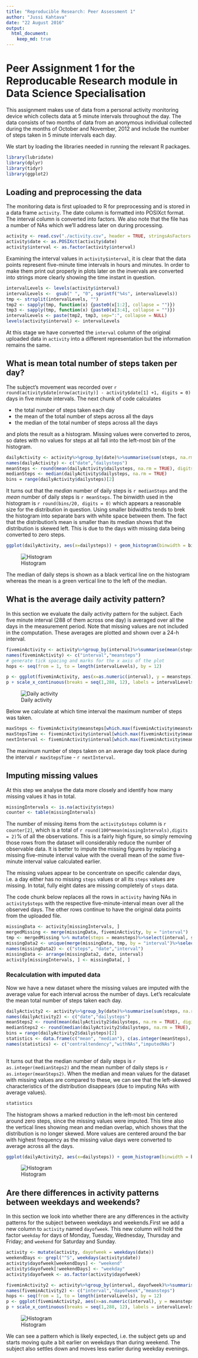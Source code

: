 ```yaml
---
title: "Reproducible Research: Peer Assessment 1"
author: "Jussi Kahtava"
date: "22 August 2016"
output: 
  html_document:
    keep_md: true
---
```

Peer Assignment 1 for the Reproducable Research module in Data Science Specialisation
=====================================================================================

This assignment makes use of data from a personal activity monitoring device which collects data at 5 minute intervals throughout the day. The data consists of two months of data from an anonymous individual collected during the months of October and November, 2012 and include the number of steps taken in 5 minute intervals each day.

We start by loading the libraries needed in running the relevant R packages.

```r
library(lubridate)
library(dplyr)
library(tidyr)
library(ggplot2)
```

## Loading and preprocessing the data
The monitoring data is first uploaded to R for preprocessing and is stored in a data frame `activity`. The date column is formatted into POSIXct format. The interval column is converted into factors. We also note that the file has a number of NAs which we'll address later on during processing.
```r
activity <- read.csv("./activity.csv", header = TRUE, stringsAsFactors = FALSE )
activity$date <- as.POSIXct(activity$date)
activity$interval <- as.factor(activity$interval)

```

Examining the interval values in `activity$interval`, it is clear that the data points represent five-minute time intervals in hours and minutes. In order to make them print out properly in plots later on the invervals are converted into strings more clearly showing the time instant in question.
```r
intervalLevels <- levels(activity$interval)
intervalLevels <-  gsub(" ", "0", sprintf("%4s", intervalLevels))
tmp <- strsplit(intervalLevels, "")
tmp2 <- sapply(tmp, function(x) {paste0(x[1:2], collapse = "")})
tmp3 <- sapply(tmp, function(x) {paste0(x[3:4], collapse = "")})
intervalLevels <- paste(tmp2, tmp3, sep=":", collapse = NULL)
levels(activity$interval) <- intervalLevels
```

At this stage we have converted the `interval` column of the original uploaded data in `activity` into a different representation but the information remains the same.

## What is mean total number of steps taken per day?

The subject's movement was recorded over `r round(activity$date[nrow(activity)] - activity$date[1] +1, digits = 0)` days in five minute intervals.  The next chunk of code calculates 

- the total number of steps taken each day 
- the mean of the total number of steps across all the days
- the median of the total number of steps across all the days

and plots the result as a histogram. Missing values were converted to zeros, so dates with no values for steps at all fall into the left-most bin of the histogram.
```r
dailyActivity <- activity%>%group_by(date)%>%summarise(sum(steps, na.rm = TRUE))
names(dailyActivity) <- c("date","dailysteps")
meanSteps <- round(mean(dailyActivity$dailysteps, na.rm = TRUE), digits = 0)
medianSteps <- median(dailyActivity$dailysteps, na.rm = TRUE)
bins = range(dailyActivity$dailysteps)[2]
```
It turns out that the *median* number of daily steps is `r medianSteps` and the *mean* number of daily steps is `r meanSteps`. The binwidth used in the histogram is `r round(bins/20, digits = 0)` which appears a reasonable size for the distribution in question. Using smaller bidwidths tends to brek the histogram into separate bars with white space between them. The fact that the distribution's mean is smaller than its median shows that the distribution is skewed left. This is due to the days with missing data being converted to zero steps.

```r
ggplot(dailyActivity, aes(x=dailysteps)) + geom_histogram(binwidth = bins/20, fill = "orangered") + geom_vline(size=1, aes(xintercept = medianSteps)) + geom_vline(size=1, color = "darkgreen", aes( xintercept = meanSteps)) + labs(x="number of steps taken per day")

```
![Histogram](figure/unnamed-chunk-5-1.png)

The median of daily steps is shown as a black vertical line on the histogram whereas the mean is a green vertical line to the left of the median.

## What is the average daily activity pattern?

In this section we evaluate the daily activity pattern for the subject. Each five minute interval (288 of them across one day) is averaged over all the days in the measurement period. Note that missing values are not included in the computation. These averages are plotted and shown over a 24-h interval.

```r
fiveminActivity <- activity%>%group_by(interval)%>%summarise(mean(steps, na.rm = TRUE))
names(fiveminActivity) <- c("interval","meansteps")
# generate tick spacing and marks for the x axis of the plot
hops <- seq(from = 1, to = length(intervalLevels), by = 12)

p <- ggplot(fiveminActivity, aes(x=as.numeric(interval), y = meansteps)) + geom_line() + labs(x="interval", y = "number of steps")
p + scale_x_continuous(breaks = seq(1,288, 12), labels = intervalLevels[hops]) + theme(axis.text.x=element_text(angle=90,hjust=1))
```
![Daily activity](figure/unnamed-chunk-7-1.png)

Below we calculate at which time interval the maximum number of steps was taken.
```r
maxSteps <- fiveminActivity$meansteps[which.max(fiveminActivity$meansteps)]
maxStepsTime <- fiveminActivity$interval[which.max(fiveminActivity$meansteps)]
nextInterval <- fiveminActivity$interval[which.max(fiveminActivity$meansteps)+1]
```
The maximum number of steps taken on an average day took place during the interval `r maxStepsTime` - `r nextInterval`.

## Imputing missing values

At this step we analyse the data more closely and identify how many missing values it has in total. 
```r
missingIntervals <- is.na(activity$steps)
counter <- table(missingIntervals)
```
The number of missing items from the `activity$steps` column is `r counter[2]`, which is a total of `r round(100*mean(missingIntervals),digits = 2)`% of all the observations. This is a fairly high figure, so simply removing those rows from the dataset will considerably reduce the number of observable data. It is better to impute the missing figures by replacing a missing five-minute interval value with the overall mean of the *same* five-minute interval value calculated earlier.

The missing values appear to be concentrate on specific calendar days, i.e. a day either has no missing `steps` values or all its `steps` values are missing. In total, fully eight dates are missing completely of `steps` data. 

The code chunk below replaces all the rows in `activity` having NAs in `activity$steps` with the respective five-minute-interval mean over all the observed days. The other rows continue to have the original data points from the uploaded file.

```r
missingData <- activity[missingIntervals, ]
mergedMissing <- merge(missingData, fiveminActivity, by = "interval")
tmp <- mergedMissing %>% mutate(steps = meansteps)%>%select(interval, steps, date)
missingData2 <- unique(merge(missingData, tmp, by = "interval")%>%select(steps.y, date.x,interval))
names(missingData2) <- c("steps", "date","interval")
missingData <- arrange(missingData2, date, interval)
activity[missingIntervals, ] <- missingData[, ]
```

### Recalculation with imputed data

Now we have a new dataset where the missing values are imputed with the average value for each interval across the number of days. Let's recalculate the mean total number of steps taken each day. 
```r
dailyActivity2 <- activity%>%group_by(date)%>%summarise(sum(steps, na.rm = TRUE))
names(dailyActivity2) <- c("date","dailysteps")
meanSteps2 <- round(mean(dailyActivity2$dailysteps, na.rm = TRUE), digits = 0)
medianSteps2 <- round(median(dailyActivity2$dailysteps, na.rm = TRUE), digits = 0)
bins = range(dailyActivity2$dailysteps)[2]
statistics <- data.frame(c("mean", "median"), c(as.integer(meanSteps), as.integer(medianSteps)), c(as.integer(meanSteps2), as.integer(medianSteps2)))
names(statistics) <- c("centraltendency","withNAs","imputedNAs")
                          
```

It turns out that the median number of daily steps is `r as.integer(medianSteps2)` and the mean number of daily steps is `r as.integer(meanSteps2)`. When the median and mean values for the dataset with missing values are compared to these, we can see that the left-skewed characteristics of the distribution disappears (due to imputing NAs with average values).
```r
statistics
```
The histogram shows a marked reduction in the left-most bin centered around zero steps, since the missing values were imputed. This time also the vertical lines showing mean and median overlap, which shows that the distribution is no longer skewed. More values are centered around the bar with highest frequency as the missing value days were converted to average across all the days.

```r
ggplot(dailyActivity2, aes(x=dailysteps)) + geom_histogram(binwidth = bins/20, fill = "orangered") + geom_vline(size=1, aes(xintercept = medianSteps2)) + geom_vline(size=1, color = "darkgreen", aes( xintercept = meanSteps2)) + labs(x="number of steps taken per day")

```
![Histogram](figure/unnamed-chunk-13-1.png)

## Are there differences in activity patterns between weekdays and weekends?

In this section we look into whether there are any differences in the activity patterns for the subject between weekdays and weekends.First we add a new column to `activity` named `dayofweek`. This new column will hold the factor `weekday` for days of Monday, Tuesday, Wednesday, Thursday and Friday; and `weekend` for Saturday and Sunday. 

```r
activity <- mutate(activity, dayofweek = weekdays(date))
weekendDays <- grepl("^S", weekdays(activity$date))
activity$dayofweek[weekendDays] <- "weekend"
activity$dayofweek[!weekendDays] <- "weekday"
activity$dayofweek <- as.factor(activity$dayofweek)
```

```r
fiveminActivity2 <- activity%>%group_by(interval, dayofweek)%>%summarise(mean(steps, na.rm = TRUE))
names(fiveminActivity2) <- c("interval","dayofweek","meansteps")
hops <- seq(from = 1, to = length(intervalLevels), by = 12)
p <- ggplot(fiveminActivity2, aes(x=as.numeric(interval), y = meansteps)) + geom_line() + labs(x="interval", y = "number of steps") + facet_grid(dayofweek~.)
p + scale_x_continuous(breaks = seq(1,288, 12), labels = intervalLevels[hops]) + theme(axis.text.x=element_text(angle=90,hjust=1))
```
![Histogram](figure/unnamed-chunk-15-1.png)

We can see a pattern which is likely expected, i.e. the subject gets up and starts moving quite a bit earlier on weekdays than during weekend. The subject also settles down and moves less earlier during weekday evenings. 

